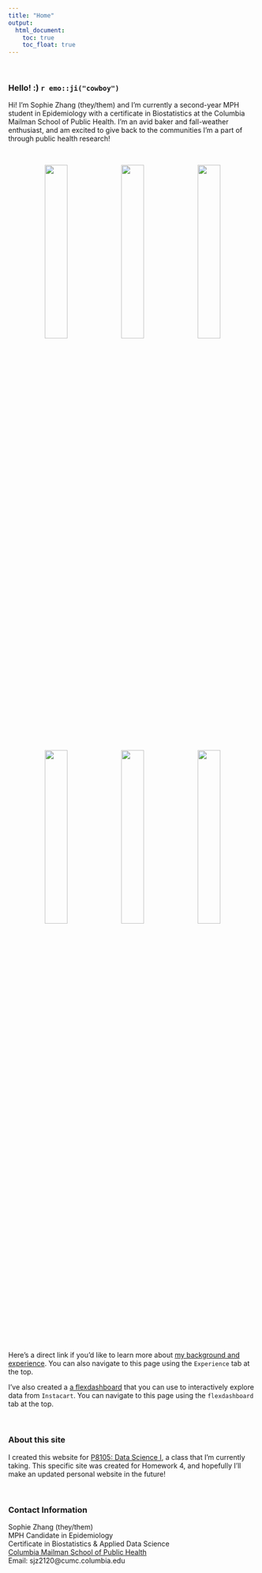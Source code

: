 ```yaml
---
title: "Home"
output: 
  html_document:
    toc: true
    toc_float: true
---
```


<br />

### Hello! :) `r emo::ji("cowboy")`

Hi! I'm Sophie Zhang (they/them) and I'm currently a second-year MPH student in Epidemiology with a certificate in Biostatistics at the Columbia Mailman School of Public Health. I'm an avid baker and fall-weather enthusiast, and am excited to give back to the communities I'm a part of through public health research!

<br />

<center>
<img src="images/sophie_img.jpg" style="width:30%">
<img src="images/apple_pie.jpg" style="width:30%">
<img src="images/orange_cake.jpg" style="width:30%">

<img src="images/pumpkin_cake.jpg" style="width:30%">
<img src="images/sesame_bun.jpg" style="width:30%">
<img src="images/cinnamon_rolls.jpg" style="width:30%">
</center>

<br />


Here's a direct link if you'd like to learn more about [my background and experience](experience.html). You can also navigate to this page using the `Experience` tab at the top.

I've also created a [a flexdashboard](flexdashboard.html) that you can use to interactively explore data from `Instacart`. You can navigate to this page using the `flexdashboard` tab at the top.

<br />

### About this site

I created this website for [P8105: Data Science I](https://p8105.com/), a class that I'm currently taking. This specific site was created for Homework 4, and hopefully I'll make an updated personal website in the future!

<br />

### Contact Information

Sophie Zhang (they/them) <br />
MPH Candidate in Epidemiology <br />
Certificate in Biostatistics & Applied Data Science <br />
[Columbia Mailman School of Public Health](https://www.publichealth.columbia.edu/) <br />
Email: sjz2120@cumc.columbia.edu <br />